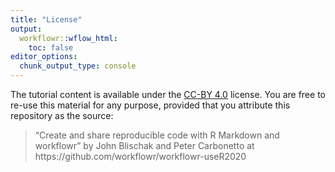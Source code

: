 ```yaml
---
title: "License"
output:
  workflowr::wflow_html:
    toc: false
editor_options:
  chunk_output_type: console
---
```


The tutorial content is available under the [CC-BY 4.0][cc-by] license.
You are free to re-use this material for any purpose, provided that
you attribute this repository as the source:

> "Create and share reproducible code with R Markdown and workflowr"
> by John Blischak and Peter Carbonetto
> at https://github.com/workflowr/workflowr-useR2020

[cc-by]: https://creativecommons.org/licenses/by/4.0/
